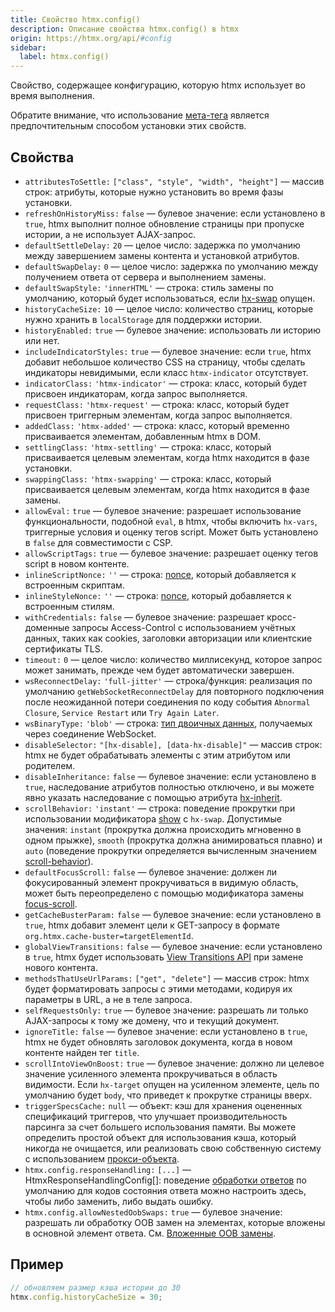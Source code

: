 ```yaml
---
title: Свойство htmx.config()
description: Описание свойства htmx.config() в htmx
origin: https://htmx.org/api/#config
sidebar:
  label: htmx.config()
---
```


Свойство, содержащее конфигурацию, которую htmx использует во время выполнения.

Обратите внимание, что использование [мета-тега](/config) является предпочтительным способом установки этих свойств.

## Свойства

* `attributesToSettle:` `["class", "style", "width", "height"]` — массив строк: атрибуты, которые нужно установить во время фазы установки.
* `refreshOnHistoryMiss:` `false` — булевое значение: если установлено в `true`, htmx выполнит полное обновление страницы при пропуске истории, а не использует AJAX-запрос.
* `defaultSettleDelay:` `20` — целое число: задержка по умолчанию между завершением замены контента и установкой атрибутов.
* `defaultSwapDelay:` `0` — целое число: задержка по умолчанию между получением ответа от сервера и выполнением замены.
* `defaultSwapStyle:` `'innerHTML'` — строка: стиль замены по умолчанию, который будет использоваться, если [hx-swap](/attributes/hx-swap) опущен.
* `historyCacheSize:` `10` — целое число: количество страниц, которые нужно хранить в `localStorage` для поддержки истории.
* `historyEnabled:` `true` — булевое значение: использовать ли историю или нет.
* `includeIndicatorStyles:` `true` — булевое значение: если `true`, htmx добавит небольшое количество CSS на страницу, чтобы сделать индикаторы невидимыми, если класс `htmx-indicator` отсутствует.
* `indicatorClass:` `'htmx-indicator'` — строка: класс, который будет присвоен индикаторам, когда запрос выполняется.
* `requestClass:` `'htmx-request'` — строка: класс, который будет присвоен триггерным элементам, когда запрос выполняется.
* `addedClass:` `'htmx-added'` — строка: класс, который временно присваивается элементам, добавленным htmx в DOM.
* `settlingClass:` `'htmx-settling'` — строка: класс, который присваивается целевым элементам, когда htmx находится в фазе установки.
* `swappingClass:` `'htmx-swapping'` — строка: класс, который присваивается целевым элементам, когда htmx находится в фазе замены.
* `allowEval:` `true` — булевое значение: разрешает использование функциональности, подобной `eval`, в htmx, чтобы включить `hx-vars`, триггерные условия и оценку тегов script. Может быть установлено в `false` для совместимости с CSP.
* `allowScriptTags:` `true` — булевое значение: разрешает оценку тегов script в новом контенте.
* `inlineScriptNonce:` `''` — строка: [nonce](https://developer.mozilla.org/en-US/docs/Web/HTML/Global_attributes/nonce), который добавляется к встроенным скриптам.
* `inlineStyleNonce:` `''` — строка: [nonce](https://developer.mozilla.org/en-US/docs/Web/HTML/Global_attributes/nonce), который добавляется к встроенным стилям.
* `withCredentials:` `false` — булевое значение: разрешает кросс-доменные запросы Access-Control с использованием учётных данных, таких как cookies, заголовки авторизации или клиентские сертификаты TLS.
* `timeout:` `0` — целое число: количество миллисекунд, которое запрос может занимать, прежде чем будет автоматически завершен.
* `wsReconnectDelay:` `'full-jitter'` — строка/функция: реализация по умолчанию `getWebSocketReconnectDelay` для повторного подключения после неожиданной потери соединения по коду события `Abnormal Closure`, `Service Restart` или `Try Again Later`.
* `wsBinaryType:` `'blob'` — строка: [тип двоичных данных](https://developer.mozilla.org/en-US/docs/Web/API/WebSocket/binaryType), получаемых через соединение WebSocket.
* `disableSelector:` `"[hx-disable], [data-hx-disable]"` — массив строк: htmx не будет обрабатывать элементы с этим атрибутом или родителем.
* `disableInheritance:` `false` — булевое значение: если установлено в `true`, наследование атрибутов полностью отключено, и вы можете явно указать наследование с помощью атрибута [hx-inherit](/attributes/hx-inherit).
* `scrollBehavior:` `'instant'` — строка: поведение прокрутки при использовании модификатора [show](/attributes/hx-swap/#%D0%BF%D1%80%D0%BE%D0%BA%D1%80%D1%83%D1%82%D0%BA%D0%B0-scroll-%D0%B8-show) с `hx-swap`. Допустимые значения: `instant` (прокрутка должна происходить мгновенно в одном прыжке), `smooth` (прокрутка должна анимироваться плавно) и `auto` (поведение прокрутки определяется вычисленным значением [scroll-behavior](https://developer.mozilla.org/ru/docs/Web/CSS/scroll-behavior)).
* `defaultFocusScroll:` `false` — булевое значение: должен ли фокусированный элемент прокручиваться в видимую область, может быть переопределено с помощью модификатора замены [focus-scroll](/attributes/hx-swap/#%D0%BF%D1%80%D0%BE%D0%BA%D1%80%D1%83%D1%82%D0%BA%D0%B0-%D0%BA-%D1%84%D0%BE%D0%BA%D1%83%D1%81%D1%83).
* `getCacheBusterParam:` `false` — булевое значение: если установлено в `true`, htmx добавит элемент цели к GET-запросу в формате `org.htmx.cache-buster=targetElementId`.
* `globalViewTransitions:` `false` — булевое значение: если установлено в `true`, htmx будет использовать [View Transitions API](https://developer.mozilla.org/en-US/docs/Web/API/View_Transitions_API) при замене нового контента.
* `methodsThatUseUrlParams:` `["get", "delete"]` — массив строк: htmx будет форматировать запросы с этими методами, кодируя их параметры в URL, а не в теле запроса.
* `selfRequestsOnly:` `true` — булевое значение: разрешать ли только AJAX-запросы к тому же домену, что и текущий документ.
* `ignoreTitle:` `false` — булевое значение: если установлено в `true`, htmx не будет обновлять заголовок документа, когда в новом контенте найден тег `title`.
* `scrollIntoViewOnBoost:` `true` — булевое значение: должно ли целевое значение усиленного элемента прокручиваться в область видимости. Если `hx-target` опущен на усиленном элементе, цель по умолчанию будет `body`, что приведет к прокрутке страницы вверх.
* `triggerSpecsCache:` `null` — объект: кэш для хранения оцененных спецификаций триггеров, что улучшает производительность парсинга за счет большего использования памяти. Вы можете определить простой объект для использования кэша, который никогда не очищается, или реализовать свою собственную систему с использованием [прокси-объекта](https://developer.mozilla.org/ru/docs/Web/JavaScript/Reference/Global_Objects/Proxy).
* `htmx.config.responseHandling:` `[...]` — HtmxResponseHandlingConfig[]: поведение [обработки ответов](/response-handling) по умолчанию для кодов состояния ответа можно настроить здесь, чтобы либо заменить, либо выдать ошибку.
* `htmx.config.allowNestedOobSwaps:` `true` — булевое значение: разрешать ли обработку OOB замен на элементах, которые вложены в основной элемент ответа. См. [Вложенные OOB замены](/attributes/hx-swap-oob/#nested-oob-swaps).

## Пример

```js
// обновляем размер кэша истории до 30
htmx.config.historyCacheSize = 30;
```